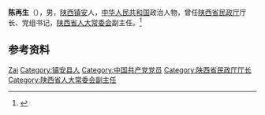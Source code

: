 '''陈再生'''（{{bd|1946年|}}），男，[[陕西|陕西]][[镇安|镇安]]人，[[中华人民共和国|中华人民共和国]]政治人物，曾任[[陕西省民政厅|陕西省民政厅]]厅长、党组书记，[[陕西省人大常委会|陕西省人大常委会]]副主任。<ref>{{Cite book|title=中华人民共和国职官志|author=何虎生, 李耀东, 向常福主编|publisher=中国社会出版社|year=2003|isbn=9787800883934|location=北京|pages=}}</ref>

== 参考资料 ==
{{reflist}}

{{中国人物小作品}}

{{Authority control}}
{{DEFAULTSORT:Chen陈}}
[[Category:陈姓|Zai]]
[[Category:镇安县人|Category:镇安县人]]
[[Category:中国共产党党员|Category:中国共产党党员]]
[[Category:陕西省民政厅厅长|Category:陕西省民政厅厅长]]
[[Category:陕西省人大常委会副主任|Category:陕西省人大常委会副主任]]
